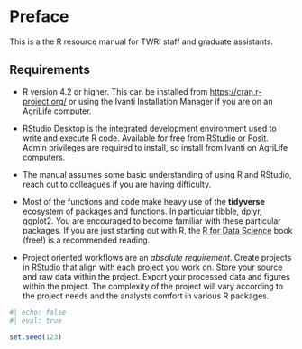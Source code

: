 # Preface {.unnumbered}

This is a the R resource manual for TWRI staff and graduate assistants.


## Requirements

 - R version 4.2 or higher. This can be installed from [https://cran.r-project.org/](https://cran.r-project.org/) or using the Ivanti Installation Manager if you are on an AgriLife computer.
 
 - RStudio Desktop is the integrated development environment used to write and execute R code. Available for free from [RStudio or Posit](https://www.rstudio.com/products/rstudio/). Admin privileges are required to install, so install from Ivanti on AgriLife computers.
 
 - The manual assumes some basic understanding of using R and RStudio, reach out to colleagues if you are having difficulty.
 
 - Most of the functions and code make heavy use of the **tidyverse** ecosystem of packages and functions. In particular tibble, dplyr, ggplot2. You are encouraged to become familiar with these particular packages. If you are just starting out with R, the [R for Data Science](https://r4ds.had.co.nz/index.html) book (free!) is a recommended reading.
 
 - Project oriented workflows are an *absolute requirement*. Create projects in RStudio that align with each project you work on. Store your source and raw data within the project. Export your processed data and figures within the project. The complexity of the project will vary according to the project needs and the analysts comfort in various R packages.


```r
#| echo: false
#| eval: true

set.seed(123)
```

